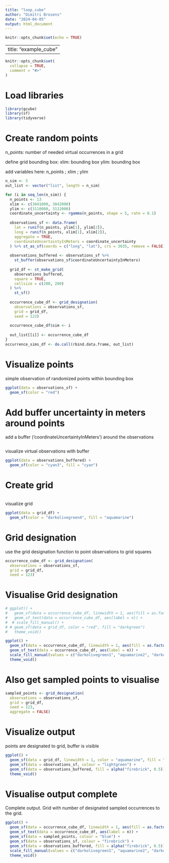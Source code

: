 ```yaml
---
title: "loop_cube"
author: "Dimitri Brosens"
date: "2024-04-05"
output: html_document
---
```


```r
knitr::opts_chunk$set(echo = TRUE)
```

---
title: "example_cube"
---

```r
knitr::opts_chunk$set(
  collapse = TRUE,
  comment = "#>"
)
```

# Load libraries

```r
library(gcube)
library(sf)
library(tidyverse)

```


# Create random points

n_points: number of needed virtual occurrences in a grid

define grid bounding box: 
              xlim: bounding box
              ylim: bounding box

add variables here: n_points ; xlim ; ylim

```r
n_sim <- 5
out_list <- vector("list", length = n_sim)

for (i in seq_len(n_sim)) {
  n_points <- 13 
  xlim <- c(3841000, 3842000)
  ylim <- c(3110000, 3112000)
  coordinate_uncertainty <- rgamma(n_points, shape = 5, rate = 0.1)
  
  observations_sf <- data.frame(
    lat = runif(n_points, ylim[1], ylim[2]),
    long = runif(n_points, xlim[1], xlim[2]),
    aggregate = TRUE,
    coordinateUncertaintyInMeters = coordinate_uncertainty
  ) %>% st_as_sf(coords = c("long", "lat"), crs = 3035, remove = FALSE)
  
  observations_buffered <- observations_sf %>%
    st_buffer(observations_sf$coordinateUncertaintyInMeters)
  
  grid_df <- st_make_grid(
    observations_buffered,
    square = TRUE,
    cellsize = c(200, 200)
  ) %>%
    st_sf()
  
  occurrence_cube_df <- grid_designation(
    observations = observations_sf,
    grid = grid_df,
    seed = 123)
  
  occurrence_cube_df$sim <- i
  
  out_list[[i]] <- occurrence_cube_df
}
occurrence_sims_df <- do.call(rbind.data.frame, out_list)
```


# Visualize points

simple observation of randomized points within bounding box

```r
ggplot(data = observations_sf) +
  geom_sf(color = "red")
```

# Add buffer uncertainty in meters around points

add a buffer ('coordinateUncertaintyInMeters') around the observations

```r


```


visualize virtual observations with buffer

```r
ggplot(data = observations_buffered) +
  geom_sf(color = "cyan3", fill = "cyan")
```


# Create grid


```r

```

visualize grid

```r
ggplot(data = grid_df) +
  geom_sf(color = "darkolivegreen4", fill = "aquamarine")
```



# Grid designation

use the grid designation function to point observations to grid squares

```r
occurrence_cube_df <- grid_designation(
  observations = observations_sf,
  grid = grid_df,
  seed = 123)
```

# Visualise Grid designation
```r
# ggplot() +
#   geom_sf(data = occurrence_cube_df, linewidth = 1, aes(fill = as.factor(n))) +
#   geom_sf_text(data = occurrence_cube_df, aes(label = n)) +
#  # scale_fill_manual() + 
# # geom_sf(data = grid_df, color = "red", fill = "darkgreen")
#   theme_void()

ggplot() +
  geom_sf(data = occurrence_cube_df, linewidth = 1, aes(fill = as.factor(n))) +
  geom_sf_text(data = occurrence_cube_df, aes(label = n)) +
  scale_fill_manual(values = c("darkolivegreen1", "aquamarine2", "darkolivegreen3","cyan")) + 
  theme_void()

```


# Also get sampled points to visualise

```r
sampled_points <- grid_designation(
  observations = observations_sf,
  grid = grid_df,
  seed = 123,
  aggregate = FALSE)
```


# Visualize output

points are designated to grid, buffer is visible


```r
ggplot() +
  geom_sf(data = grid_df, linewidth = 1, color = "aquamarine", fill = "lightgreen") +
  geom_sf(data = observations_sf, colour = "lightgreen") +
  geom_sf(data = observations_buffered, fill = alpha("firebrick", 0.5)) +
  theme_void()
```




# Visualise output complete

Complete output. 
Grid with number of designated sampled occurrences to the grid. 


```r

ggplot() +
  geom_sf(data = occurrence_cube_df, linewidth = 1, aes(fill = as.factor(n))) +
  geom_sf_text(data = occurrence_cube_df, aes(label = n)) +
  geom_sf(data = sampled_points, colour = "blue") +
  geom_sf(data = observations_sf, colour = "firebrick") +
  geom_sf(data = observations_buffered, fill = alpha("firebrick", 0.5)) +
  scale_fill_manual(values = c("darkolivegreen1", "aquamarine2", "darkolivegreen3","cyan")) + 
  theme_void()

```




